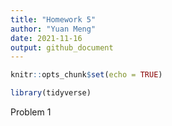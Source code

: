 ```yaml
---
title: "Homework 5"
author: "Yuan Meng"
date: 2021-11-16
output: github_document
---
```


```r
knitr::opts_chunk$set(echo = TRUE)
```

```r
library(tidyverse)
```

Problem 1